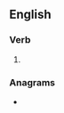 ==English==

===Verb===
{{head|en|verb form}}

# {{en-past of|minimise}}

===Anagrams===
* {{anagrams|en|de minimis}}